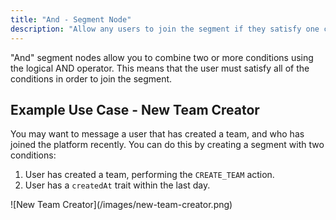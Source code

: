```yaml
---
title: "And - Segment Node"
description: "Allow any users to join the segment if they satisfy one condition \"And\" another condition."
---
```


"And" segment nodes allow you to combine two or more conditions using the logical AND operator. This means that the user must satisfy all of the conditions in order to join the segment.

## Example Use Case - New Team Creator

You may want to message a user that has created a team, and who has joined the platform recently. You can do this by creating a segment with two conditions:

1. User has created a team, performing the `CREATE_TEAM` action.
2. User has a `createdAt` trait within the last day.

<Frame>
![New Team Creator](/images/new-team-creator.png)
</Frame>
